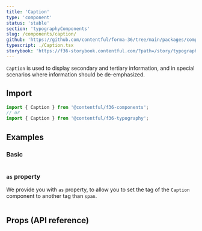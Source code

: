 ```yaml
---
title: 'Caption'
type: 'component'
status: 'stable'
section: 'typographyComponents'
slug: /components/caption/
github: 'https://github.com/contentful/forma-36/tree/main/packages/components/typography/src'
typescript: ./Caption.tsx
storybook: 'https://f36-storybook.contentful.com/?path=/story/typography-caption--basic'
---
```


`Caption` is used to display secondary and tertiary information, and in special scenarios where information should be de-emphasized.

## Import

```js static=true
import { Caption } from '@contentful/f36-components';
// or
import { Caption } from '@contentful/f36-typography';
```

## Examples

### Basic

```jsx file=../../examples/CaptionExample.tsx

```

### `as` property

We provide you with `as` property, to allow you to set the tag of the `Caption` component to another tag than `span`.

```jsx file=../../examples/CaptionTagExample.tsx

```

## Props (API reference)

<PropsTable of="Caption" />
